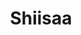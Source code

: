 ---
title: "Shiisaa"
slug: "shiisaa"
arcana: "Strength"

image: "./.jpg"

phys: ""
gun: ""
fire: ""
ice: ""
elec: ""
wind: ""
psy: ""
nuke: ""
bless: ""
curse: ""
---